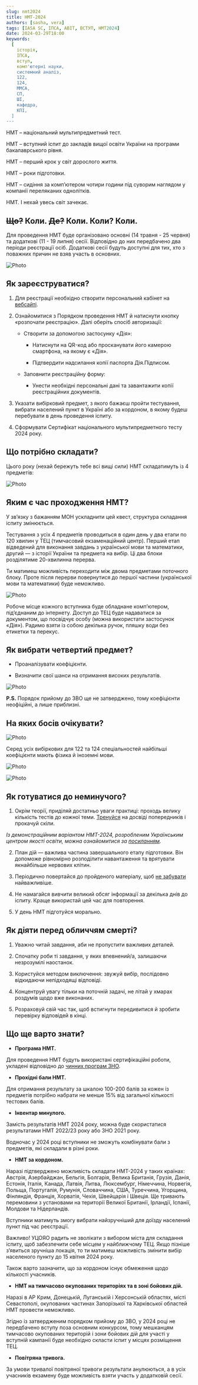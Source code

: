 ```yaml
---
slug: nmt2024
title: НМТ-2024
authors: [sasha, vera]
tags: [IASA SC, ІПСА, ABIT, ВСТУП, НМТ2024]
date: 2024-03-29T18:00
keywords:
  [
    історія,
    ІПСА,
    вступ,
    комп'ютерні науки,
    системний аналіз,
    122,
    124,
    ММСА,
    СП,
    ШІ,
    кафедра,
    КПІ,
  ]
---
```


<!--truncate-->




НМТ – національний мультипредметний тест.

НМТ – вступний іспит до закладів вищої освіти України на програми бакалаврського рівня.

НМТ – перший крок у світ дорослого життя.

НМТ – роки підготовки.

НМТ – сидіння за комп’ютером чотири години під суворим наглядом у компанії переляканих однолітків.

НМТ. І нехай увесь світ зачекає.


## ~~Що?~~ Коли. ~~Де?~~ Коли. Коли? Коли.

Для проведення НМТ буде організовано основні (14 травня - 25 червня) та додаткові (11 - 19 липня) сесії. Відповідно до них передбачено два періоди реєстрації осіб. Додаткові сесії будуть доступні для тих, хто з поважних причин не взяв участь в основних.

![Photo](./1.png)

## Як зареєструватися?

1. Для реєстрації необхідно створити персональний кабінет на [вебсайті](https://my.testportal.gov.ua/registration/nmt).

2. Ознайомитися з Порядком проведення НМТ й натиснути кнопку «розпочати реєстрацію». Далі оберіть спосіб авторизації:
  
    - Створити за допомогою застосунку «Дія»:
    
        - Натиснути на QR-код або просканувати його камерою смартфона, на якому є «Дія».
    
        - Підтвердити надсилання копії паспорта Дія.Підписом.
    
    - Заповнити реєстраційну форму:
    
        - Унести необхідні персональні дані та завантажити копії реєстраційних документів. 

3. Указати вибірковий предмет, з якого бажаєш пройти тестування, вибрати населений пункт в Україні або за кордоном, в якому будеш перебувати в день проведення іспиту. 

4. Сформувати Сертифікат національного мультипредметного тесту 2024 року.

## Що потрібно складати?

Цього року (нехай бережуть тебе всі вищі сили) НМТ складатимуть із 4 предметів:

![Photo](./2.png)

## Яким є час проходження НМТ?

У звʼязку з бажанням МОН ускладнити цей квест, структура складання іспиту змінюється.

Тестування з усіх 4 предметів проводиться в один день у два етапи по 120 хвилин у ТЕЦ (тимчасовий екзаменаційний центр). Перший етап відведений для виконання завдань з української мови та математики, другий — з історії України та предмета на вибір. Ці два блоки розділятиме 20-хвилинна перерва. 

Ти матимеш можливість переходити між двома предметами поточного блоку. Проте після перерви повернутися до першої частини (української мови та математики) буде неможливо.

![Photo](./3.png)

Робоче місце кожного вступника буде обладнане комп’ютером, під’єднаним до інтернету. Доступ до ТЕЦ буде надаватися за документом, що посвідчує особу (можна використати застосунок «Дія»). Радимо взяти із собою декілька ручок, пляшку води без етикетки та перекус.

## Як вибрати четвертий предмет?

- Проаналізувати коефіцієнти.

- Визначити свої шанси на отримання високих результатів.

![Photo](./4.png)

**P.S.** Порядок прийому до ЗВО ще не затверджено, тому коефіцієнти неофіційні, а лише приблизні.

## На яких босів очікувати?

![Photo](./6.png)

Серед усіх вибіркових для 122 та 124 спеціальностей найбільші коефіцієнти мають фізика й іноземні мови.

![Photo](./7.png)

![Photo](./8.png)

## Як готуватися до неминучого?

1. Окрім теорії, приділяй достатньо уваги практиці: проходь велику кількість тестів до кожної теми. [Тренуйся](https://zno.osvita.ua) на досвіді попередників і прокачуй скіли.

*Із демонстраційним варіантом НМТ-2024, розробленим Українським центром якості освіти, можна ознайомитися за [посиланням](https://lms.e-school.net.ua/courses/course-v1:uceqe+demo_nmt-2024+2024_02/about).*

2. План дій — важлива частина завершального етапу підготовки. Він допоможе рівномірно розподілити навантаження та врятувати якнайбільше нервових клітин.

3. Періодично повертайся до пройденого матеріалу, щоб [не забувати](https://uk.wikipedia.org/wiki/Крива_забування_Еббінгауза) найважливіше.

4. Не намагайся вивчити великий обсяг інформації за декілька днів до іспиту. Краще використай цей час для повторення.

5. У день НМТ підготуйся морально.

## Як діяти перед обличчям смерті?

1. Уважно читай завдання, аби не пропустити важливих деталей.

2. Спочатку роби ті завдання, у яких впевнений/а, залишаючи незрозумілі наостанок.

3. Користуйся методом виключення: звужуй вибір, послідовно відкидаючи непідходящі відповіді.

4. Концентруй увагу тільки на поточній задачі, не літай у хмарах роздумів щодо вже виконаних.

5. Розраховуй свій час так, щоб встигнути передивитися й зробити перевірку відповідей в кінці.

## Що ще варто знати?

- **Програма НМТ.**

Для проведення НМТ будуть використані сертифікаційні роботи, укладені відповідно до [чинних програм ЗНО](https://osvita.ua/test/program_zno/). 

- **Прохідні бали НМТ.**

Для отримання результату за шкалою 100-200 балів за кожен із предметів потрібно набрати не менше 15% від загальної кількості тестових балів.

- **Інвентар минулого.**

Замість результатів НМТ 2024 року, можна буде скористатися результатами НМТ 2022/23 року або ЗНО 2021 року.

Водночас у 2024 році вступники не зможуть комбінувати бали з предметів, які складали в різні роки.

- **НМТ за кордоном.**

Наразі підтверджено можливість складати НМТ-2024 у таких країнах: Австрія, Азербайджан, Бельгія, Болгарія, Велика Британія, Грузія, Данія, Естонія, Італія, Канада, Латвія, Литва, Люксембург, Німеччина, Норвегія, Польща, Португалія, Румунія, Словаччина, США, Туреччина, Угорщина, Фінляндія, Франція, Хорватія, Чехія, Швейцарія і Швеція. Ще тривають перемовини з установами на території Великої Британії, Ірландії, Іспанії, Молдови та Нідерландів. 

Вступники матимуть змогу вибрати найзручніший для доїзду населений пункт під час реєстрації. 

Важливо! УЦОЯО радить не зволікати з вибором міста для складання іспиту, щоб забезпечити себе місцем у найближчому ТЕЦ. Якщо пізніше з’явиться зручніша локація, то ти матимеш можливість змінити вибір населеного пункту до 15 квітня 2024 року.

Також варто зазначити, що за кордоном існує обмеження щодо кількості учасників.

- **НМТ на тимчасово окупованих територіях та в зоні бойових дій.**

Наразі в АР Крим, Донецькій, Луганській і Херсонській областях, місті Севастополі, окупованих частинах Запорізької та Харківської областей НМТ провести неможливо.

Згідно із затвердженим порядком прийому до ЗВО, у 2024 році не передбачено вступу поза основним конкурсом, тому мешканцям тимчасово окупованих територій і зони бойових дій для участі у вступній кампанії буде необхідно скласти іспит у місцях розміщення ТЕЦ.

- **Повітряна тривога.**

За умови тривалої повітряної тривоги результати анулюються, а в усіх учасників екзамену буде можливість взяти участь у додатковій сесії.